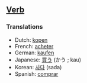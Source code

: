 ==[[Verb]]==

===Translations===

*Dutch: [[kopen]]
*French: [[acheter]]
*German: [[kaufen]]
*Japanese: [[買う]] (かう ; kau)
*Korean: [[사다]] (sada)
*Spanish: [[comprar]]